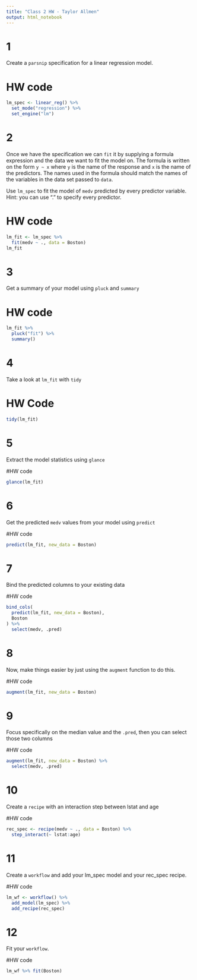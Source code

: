 ---
title: "Class 2 HW - Taylor Allmen"
output: html_notebook
---

# 1

Create a `parsnip` specification for a linear regression model.

# HW code
```{r}
lm_spec <- linear_reg() %>%
  set_mode("regression") %>%
  set_engine("lm")
```

# 2

Once we have the specification we can `fit` it by supplying a formula expression and the data we want to fit the model on.
The formula is written on the form `y ~ x` where `y` is the name of the response and `x` is the name of the predictors.
The names used in the formula should match the names of the variables in the data set passed to `data`. 

Use `lm_spec` to fit the model of `medv` predicted by every predictor variable. Hint: you can use "." to specify every predictor.

# HW code

```{r}
lm_fit <- lm_spec %>%
  fit(medv ~ ., data = Boston)
lm_fit
```

# 3

Get a summary of your model using `pluck` and `summary`

# HW code

```{r}
lm_fit %>% 
  pluck("fit") %>%
  summary()
```

# 4

Take a look at `lm_fit` with `tidy`

# HW Code

```{r}
tidy(lm_fit)
```

# 5

Extract the model statistics using `glance`

#HW code
```{r}
glance(lm_fit)
```

# 6

Get the predicted `medv` values from your model using `predict`

#HW code
```{r}
predict(lm_fit, new_data = Boston)
```


# 7

Bind the predicted columns to your existing data

#HW code

```{r}
bind_cols(
  predict(lm_fit, new_data = Boston),
  Boston
) %>%
  select(medv, .pred)
```

# 8

Now, make things easier by just using the `augment` function to do this.

#HW code
```{r}
augment(lm_fit, new_data = Boston)
```


# 9

Focus specifically on the median value and the `.pred`, then you can select those two columns

#HW code
```{r}
augment(lm_fit, new_data = Boston) %>%
  select(medv, .pred)
```


# 10

Create a `recipe` with an interaction step between lstat and age

#HW code
```{r}
rec_spec <- recipe(medv ~ ., data = Boston) %>%
  step_interact(~ lstat:age)
```

# 11

Create a `workflow` and add your lm_spec model and your rec_spec recipe.

#HW code
```{r}
lm_wf <- workflow() %>%
  add_model(lm_spec) %>%
  add_recipe(rec_spec)
```

# 12

Fit your `workflow`.

#HW code
```{r}
lm_wf %>% fit(Boston)
```

